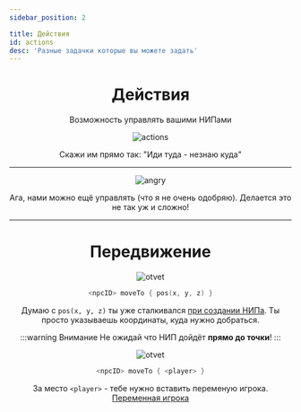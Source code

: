 ```yaml
---
sidebar_position: 2

title: Действия
id: actions
desc: 'Разные задачки которые вы можете задать'
---
```



<div align="center">

# Действия

Возможность управлять вашими НИПами

![actions](@site/static/img/doc/actions.png)

Скажи им прямо так: "Иди туда - незнаю куда"

---

<div className="box">
<div className="gif">

![angry](@site/static/img/doc/npc/angry.gif)

</div>
<div className="txt">

Ага, нами можно ещё управлять (что я не очень одобряю). Делается это не так уж и сложно!

</div>
</div>

---

# Передвижение

<Tabs>
<TabItem value="toPosition" label="До позиции" attributes={{className: tab.def}}>
<div className="box" style={{"margin-top": "30px"}}>
<div className="gif">

![otvet](@site/static/img/doc/npc/otvet.gif)

</div>
<div className="txt">

```kts title="Шаблон"
<npcID> moveTo { pos(x, y, z) }
```
Думаю с `pos(x, y, z)` ты уже сталкивался [при создании НИПа](./0-create). Ты просто указываешь координаты, куда нужно добраться.

:::warning Внимание
Не ожидай что НИП дойдёт **прямо до точки**!
:::

</div>
</div>
</TabItem>
<TabItem value="toPlayer" label="До игрока" attributes={{className: tab.def}}>
<div className="box" style={{"margin-top": "30px"}}>
<div className="gif">

![otvet](@site/static/img/doc/npc/otvet.gif)

</div>
<div className="txt">

```kts title="Шаблон"
<npcID> moveTo { <player> }
```

За место `<player>` - тебе нужно вставить переменую игрока. [Переменная игрока](../../../hiddens/placeholder.mdx)

</div>
</div>
</TabItem>
</Tabs>
</div>